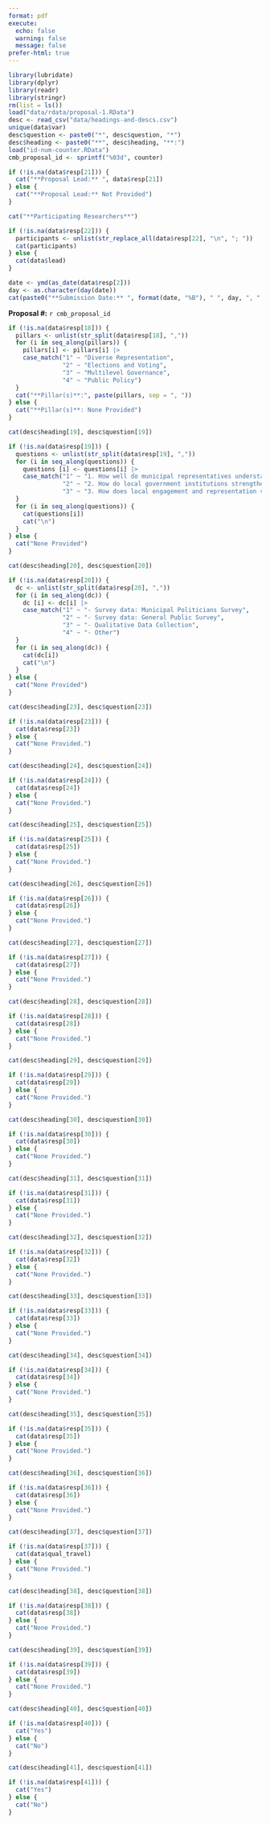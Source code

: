 ```yaml
---
format: pdf
execute:
  echo: false
  warning: false
  message: false
prefer-html: true
---
```


```r
library(lubridate)
library(dplyr)
library(readr)
library(stringr)
rm(list = ls())
load("data/rdata/proposal-1.RData")
desc <- read_csv("data/headings-and-descs.csv")
unique(data$var)
desc$question <- paste0("*", desc$question, "*")
desc$heading <- paste0("**", desc$heading, "**:")
load("id-num-counter.RData")
cmb_proposal_id <- sprintf("%03d", counter)
```

```r
if (!is.na(data$resp[21])) {
  cat("**Proposal Lead:** ", data$resp[21])
} else {
  cat("**Proposal Lead:** Not Provided")
}
```

```r
cat("**Participating Researchers**")
```

```r
if (!is.na(data$resp[22])) {
  participants <- unlist(str_replace_all(data$resp[22], "\n", "; "))
  cat(participants)
} else {
  cat(data$lead)
}
```

```r
date <- ymd(as_date(data$resp[2]))
day <- as.character(day(date))
cat(paste0("**Submission Date:** ", format(date, "%B"), " ", day, ", ", format(date, "%Y")))
```

**Proposal #:** `r cmb_proposal_id`

```r
if (!is.na(data$resp[18])) {
  pillars <- unlist(str_split(data$resp[18], ","))
  for (i in seq_along(pillars)) {
    pillars[i] <- pillars[i] |>
    case_match("1" ~ "Diverse Representation",
               "2" ~ "Elections and Voting",
               "3" ~ "Multilevel Governance",
               "4" ~ "Public Policy")
  }
  cat("**Pillar(s)**:", paste(pillars, sep = ", "))
} else {
  cat("**Pillar(s)**: None Provided")
}
```

```r
cat(desc$heading[19], desc$question[19])
```

```r
if (!is.na(data$resp[19])) {
  questions <- unlist(str_split(data$resp[19], ","))
  for (i in seq_along(questions)) {
    questions [i] <- questions[i] |>
    case_match("1" ~ "1. How well do municipal representatives understand their constituents' preferences? How does this knowledge affect their behaviour as representatives? How can we best provide representatives with information about citizens to strengthen this substantive connection?",
               "2" ~ "2. How do local government institutions strengthen or weaken turnout, engagement, and representation in Canada? What major or minor reforms might improve local democracy?",
               "3" ~ "3. How does local engagement and representation vary across places in Canada? What accounts for this variation, and what can we learn from it to improve local democracy?")
  }
  for (i in seq_along(questions)) {
    cat(questions[i])
    cat("\n")
  }
} else {
  cat("None Provided")
}
```

```r
cat(desc$heading[20], desc$question[20])
```

```r
if (!is.na(data$resp[20])) {
  dc <- unlist(str_split(data$resp[20], ","))
  for (i in seq_along(dc)) {
    dc [i] <- dc[i] |>
    case_match("1" ~ "- Survey data: Municipal Politicians Survey",
               "2" ~ "- Survey data: General Public Survey",
               "3" ~ "- Qualitative Data Collection",
               "4" ~ "- Other")
  }
  for (i in seq_along(dc)) {
    cat(dc[i])
    cat("\n")
  }
} else {
  cat("None Provided")
}
```

```r
cat(desc$heading[23], desc$question[23])
```

```r
if (!is.na(data$resp[23])) {
  cat(data$resp[23])
} else {
  cat("None Provided.")
}
```

```r
cat(desc$heading[24], desc$question[24])
```

```r
if (!is.na(data$resp[24])) {
  cat(data$resp[24])
} else {
  cat("None Provided.")
}
```

```r
cat(desc$heading[25], desc$question[25])
```

```r
if (!is.na(data$resp[25])) {
  cat(data$resp[25])
} else {
  cat("None Provided.")
}
```

```r
cat(desc$heading[26], desc$question[26])
```

```r
if (!is.na(data$resp[26])) {
  cat(data$resp[26])
} else {
  cat("None Provided.")
}
```

```r
cat(desc$heading[27], desc$question[27])
```

```r
if (!is.na(data$resp[27])) {
  cat(data$resp[27])
} else {
  cat("None Provided.")
}
```

```r
cat(desc$heading[28], desc$question[28])
```

```r
if (!is.na(data$resp[28])) {
  cat(data$resp[28])
} else {
  cat("None Provided.")
}
```

```r
cat(desc$heading[29], desc$question[29])
```

```r
if (!is.na(data$resp[29])) {
  cat(data$resp[29])
} else {
  cat("None Provided.")
}
```

```r
cat(desc$heading[30], desc$question[30])
```

```r
if (!is.na(data$resp[30])) {
  cat(data$resp[30])
} else {
  cat("None Provided.")
}
```

```r
cat(desc$heading[31], desc$question[31])
```

```r
if (!is.na(data$resp[31])) {
  cat(data$resp[31])
} else {
  cat("None Provided.")
}
```

```r
cat(desc$heading[32], desc$question[32])
```

```r
if (!is.na(data$resp[32])) {
  cat(data$resp[32])
} else {
  cat("None Provided.")
}
```

```r
cat(desc$heading[33], desc$question[33])
```

```r
if (!is.na(data$resp[33])) {
  cat(data$resp[33])
} else {
  cat("None Provided.")
}
```

```r
cat(desc$heading[34], desc$question[34])
```

```r
if (!is.na(data$resp[34])) {
  cat(data$resp[34])
} else {
  cat("None Provided.")
}
```

```r
cat(desc$heading[35], desc$question[35])
```

```r
if (!is.na(data$resp[35])) {
  cat(data$resp[35])
} else {
  cat("None Provided.")
}
```

```r
cat(desc$heading[36], desc$question[36])
```

```r
if (!is.na(data$resp[36])) {
  cat(data$resp[36])
} else {
  cat("None Provided.")
}
```

```r
cat(desc$heading[37], desc$question[37])
```

```r
if (!is.na(data$resp[37])) {
  cat(data$qual_travel)
} else {
  cat("None Provided.")
}
```

```r
cat(desc$heading[38], desc$question[38])
```

```r
if (!is.na(data$resp[38])) {
  cat(data$resp[38])
} else {
  cat("None Provided.")
}
```

```r
cat(desc$heading[39], desc$question[39])
```

```r
if (!is.na(data$resp[39])) {
  cat(data$resp[39])
} else {
  cat("None Provided.")
}
```

```r
cat(desc$heading[40], desc$question[40])
```

```r
if (!is.na(data$resp[40])) {
  cat("Yes")
} else {
  cat("No")
}
```

```r
cat(desc$heading[41], desc$question[41])
```

```r
if (!is.na(data$resp[41])) {
  cat("Yes")
} else {
  cat("No")
}
```
